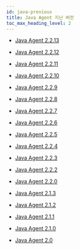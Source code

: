 ```yaml
---
id: java-previous
title: Java Agent 지난 버전
toc_max_heading_level: 2
---
```


* [Java Agent 2.2.13](java-2_2_13)

* [Java Agent 2.2.12](java-2_2_12)

* [Java Agent 2.2.11](java-2_2_11)

* [Java Agent 2.2.10](java-2_2_10)

* [Java Agent 2.2.9](java-2_2_9)

* [Java Agent 2.2.8](java-2_2_8)

* [Java Agent 2.2.7](java-2_2_7)

* [Java Agent 2.2.6](java-2_2_6)

* [Java Agent 2.2.5](java-2_2_5)

* [Java Agent 2.2.4](java-2_2_4)

* [Java Agent 2.2.3](java-2_2_3)

* [Java Agent 2.2.2](java-2_2_2)

* [Java Agent 2.2.0](java-2_2_0)

* [Java Agent 2.1.3](java-2_1_3)

* [Java Agent 2.1.2](java-2_1_2)

* [Java Agent 2.1.1](java-2_1_1)

* [Java Agent 2.1.0](java-2_1_0)

* [Java Agent 2.0](java-2_0)